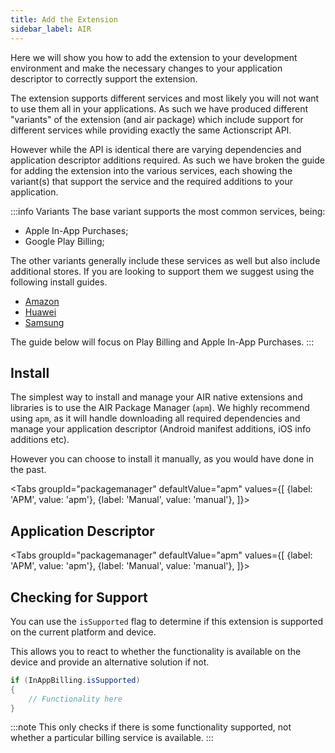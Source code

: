 ```yaml
---
title: Add the Extension
sidebar_label: AIR
---
```







Here we will show you how to add the extension to your development environment and make the necessary changes to your application descriptor to correctly support the extension.

The extension supports different services and most likely you will not want to use them all in your applications. As such we have produced different "variants" of the extension (and air package) which include support for different services while providing exactly the same Actionscript API. 

However while the API is identical there are varying dependencies and application descriptor additions required. As such we have broken the guide for adding the extension into the various services, each showing the variant(s) that support the service and the required additions to your application. 

:::info Variants
The base variant supports the most common services, being:
- Apple In-App Purchases;
- Google Play Billing;

The other variants generally include these services as well but also include additional stores. If you are looking to support them we suggest using the following install guides. 

- [Amazon](amazon/add-the-extension.mdx)
- [Huawei](huawei/add-the-extension.mdx)
- [Samsung](samsung/add-the-extension.mdx)

The guide below will focus on Play Billing and Apple In-App Purchases.
:::


## Install

The simplest way to install and manage your AIR native extensions and libraries is to use the AIR Package Manager (`apm`). We highly recommend using `apm`, as it will handle downloading all required dependencies and manage your application descriptor (Android manifest additions, iOS info additions etc).

However you can choose to install it manually, as you would have done in the past. 

<Tabs
  groupId="packagemanager"
  defaultValue="apm"
  values={[
    {label: 'APM', value: 'apm'},
    {label: 'Manual', value: 'manual'},
  ]}>
<TabItem value="apm" >
	<InstallAPM/>
</TabItem>
<TabItem value="manual" >
	<InstallManual/>
</TabItem>
</Tabs>


## Application Descriptor

<Tabs
  groupId="packagemanager"
  defaultValue="apm"
  values={[
    {label: 'APM', value: 'apm'},
    {label: 'Manual', value: 'manual'},
  ]}>

<TabItem value="apm" >
	<AppDescriptorAPM/>
</TabItem>
<TabItem value="manual" >
	<AppDescriptorManual/>
</TabItem>
</Tabs>



## Checking for Support

You can use the `isSupported` flag to determine if this extension is supported on the current platform and device.

This allows you to react to whether the functionality is available on the device and provide an alternative solution if not.


```actionscript
if (InAppBilling.isSupported)
{
	// Functionality here
}
```

:::note 
This only checks if there is some functionality supported, not whether a particular billing service is available.
:::




